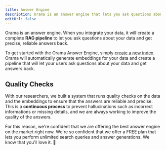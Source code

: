 ```yaml
---
title: Answer Engine
description: Orama is an answer engine that lets you ask questions about your data and get precise, reliable answers back.
editUrl: false
---
```


Orama is an answer engine. When you integrate your data, it will create a complete **RAG pipeline** to let you ask questions about your data and get precise, reliable answers back.

To get started with the Orama Answer Engine, simply [create a new index](/cloud/working-with-indexes/create-a-new-index). Orama will automatically generate embeddings for your data and create a pipeline that will let your users ask questions about your data and get answers back.

## Quality Checks

With our researchers, we built a system that runs quality checks on the data and the embeddings to ensure that the answers are reliable and precise. This is a **continuous process** to prevent hallucinations such as incorrect informations or missing details, and we are always working to improve the quality of the answers.

For this reason, we're confident that we are offering the best answer engine on the market right now. We're so confident that we offer a FREE plan that lets you perform unlimited search queries and answer generations. We know that you'll love it. 💜